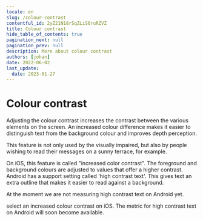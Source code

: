 ```yaml
---
locale: en
slug: /colour-contrast
contentful_id: 2yZ21N18rSqZLiS6ruRZVZ
title: Colour contrast
hide_table_of_contents: true
pagination_next: null
pagination_prev: null
description: More about colour contrast
authors: [johan]
date: 2022-06-02
last_update:
  date: 2023-01-27
---
```


# Colour contrast

Adjusting the colour contrast increases the contrast between the various elements on the screen. An increased colour difference makes it easier to distinguish text from the background colour and improves depth perception.

This feature is not only used by the visually impaired, but also by people wishing to read their messages on a sunny terrace, for example.

On iOS, this feature is called "increased color contrast". The foreground and background colours are adjusted to values that offer a higher contrast. Android has a support setting called 'high contrast text'. This gives text an extra outline that makes it easier to read against a background.

At the moment we are not measuring high contrast text on Android yet.

<TwoColumnBlock>
  <LeftColumn>
    <ColumnRow>
      <PercentageBlock
        metrics={[
          { title: 'Colour contrast', key: 'ios-accessibility_is_darker_system_colors_enabled-true', isPercentage: true }
        ]}
        linkLabel="More about colour contrast"
        linkUrl="/en/stats/colour-contrast">
        select an increased colour contrast on iOS.
      </PercentageBlock>
    </ColumnRow>
  </LeftColumn>
  <RightColumn>
    <ColumnRow>
      <TextBlock
        showBackgroundColor={true}>
        The metric for high contrast text on Android will soon become available. 
        <CustomLink url="/en/stats/colour-contrast" label="More about colour contrast" external={false}/>
      </TextBlock>
    </ColumnRow>
  </RightColumn>
</TwoColumnBlock>

<Quote
  quote="Accessibility features could also be aesthetically pleasing."
  name="Onno"
  imageSrc="/img/light/Interview-met-slechtziende-gebruiker-over-mobiele-applicaties-op-telefoons.jpg"
  alt="Photo Onno"
  linkLabel="Read the interview with Onno"
  url="/en/articles/onno"
/>
